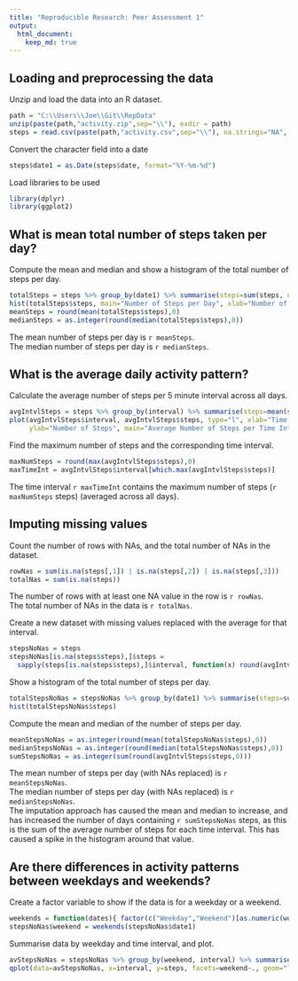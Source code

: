 ```yaml
---
title: "Reproducible Research: Peer Assessment 1"
output: 
  html_document:
    keep_md: true
---
```



## Loading and preprocessing the data
Unzip and load the data into an R dataset.
```r
path = "C:\\Users\\Joe\\Git\\RepData"
unzip(paste(path,"activity.zip",sep="\\"), exdir = path)
steps = read.csv(paste(path,"activity.csv",sep="\\"), na.strings="NA", colClasses=c("numeric","character","numeric"))
```
Convert the character field into a date
```r
steps$date1 = as.Date(steps$date, format="%Y-%m-%d")
```
Load libraries to be used 
```r
library(dplyr)
library(ggplot2)
```


## What is mean total number of steps taken per day?
Compute the mean and median and show a histogram of the total number of steps per day.
```r
totalSteps = steps %>% group_by(date1) %>% summarise(steps=sum(steps, na.rm=TRUE)) %>% arrange(date1)
hist(totalSteps$steps, main="Number of Steps per Day", xlab="Number of steps")
meanSteps = round(mean(totalSteps$steps),0)
medianSteps = as.integer(round(median(totalSteps$steps),0))
```
The mean number of steps per day is `r meanSteps`.  
The median number of steps per day is `r medianSteps`.


## What is the average daily activity pattern?
Calculate the average number of steps per 5 minute interval across all days.
```r
avgIntvlSteps = steps %>% group_by(interval) %>% summarise(steps=mean(steps, na.rm=TRUE)) %>% arrange(interval)
plot(avgIntvlSteps$interval, avgIntvlSteps$steps, type="l", xlab="Time Interval (min)", 
     ylab="Number of Steps", main="Average Number of Steps per Time Interval")
```

Find the maximum number of steps and the corresponding time interval.
```r
maxNumSteps = round(max(avgIntvlSteps$steps),0)
maxTimeInt = avgIntvlSteps$interval[which.max(avgIntvlSteps$steps)]
```
The time interval `r maxTimeInt` contains the maximum number of steps (`r maxNumSteps` steps) (averaged across all days).


## Imputing missing values
Count the number of rows with NAs, and the total number of NAs in the dataset.
```r
rowNas = sum(is.na(steps[,1]) | is.na(steps[,2]) | is.na(steps[,3]))
totalNas = sum(is.na(steps))
```
The number of rows with at least one NA value in the row is `r rowNas`.  
The total number of NAs in the data is `r totalNas`.    


Create a new dataset with missing values replaced with the average for that interval.
```r
stepsNoNas = steps
stepsNoNas[is.na(steps$steps),]$steps = 
  sapply(steps[is.na(steps$steps),]$interval, function(x) round(avgIntvlSteps[avgIntvlSteps$interval == x,]$steps,0))
```
Show a histogram of the total number of steps per day.
```r
totalStepsNoNas = stepsNoNas %>% group_by(date1) %>% summarise(steps=sum(steps, na.rm=TRUE)) %>% arrange(date1)
hist(totalStepsNoNas$steps)
```

Compute the mean and median of the number of steps per day.
```r
meanStepsNoNas = as.integer(round(mean(totalStepsNoNas$steps),0))
medianStepsNoNas = as.integer(round(median(totalStepsNoNas$steps),0))
sumStepsNoNas = as.integer(sum(round(avgIntvlSteps$steps,0)))
```
The mean number of steps per day (with NAs replaced) is `r meanStepsNoNas`.  
The median number of steps per day (with NAs replaced) is `r medianStepsNoNas`.  
The imputation approach has caused the mean and median to increase, and has increased the number of days containing `r sumStepsNoNas` steps, as this is the sum of the average number of steps for each time interval. This has caused a spike in the histogram around that value.  

## Are there differences in activity patterns between weekdays and weekends?
Create a factor variable to show if the data is for a weekday or a weekend.
```r
weekends = function(dates){ factor(c("Weekday","Weekend")[as.numeric(weekdays(dates) %in% c("Saturday","Sunday"))+1]) }
stepsNoNas$weekend = weekends(stepsNoNas$date1)
```
Summarise data by weekday and time interval, and plot.
```r
avStepsNoNas = stepsNoNas %>% group_by(weekend, interval) %>% summarise(steps=mean(steps, na.rm=TRUE)) %>% arrange(weekend, interval)
qplot(data=avStepsNoNas, x=interval, y=steps, facets=weekend~., geom="line", xlab="Time Interval", ylab="Number of steps", main="Average Number of Steps per Time Interval")
```
